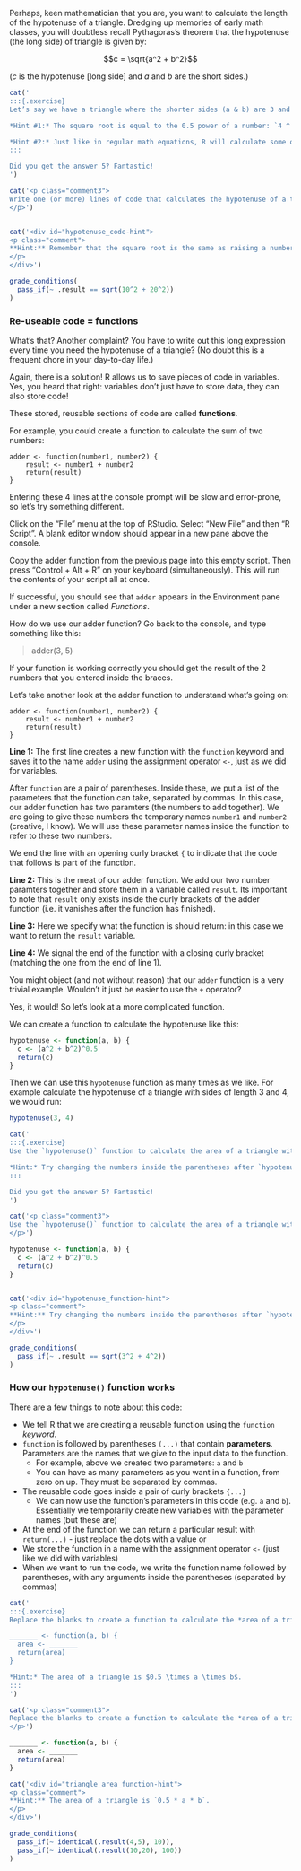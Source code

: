 <!-- TODO:
video intro to R functions
-->

Perhaps, keen mathematician that you are, you want to calculate the length of the hypotenuse of a triangle. Dredging up memories of early math classes, you will doubtless recall Pythagoras’s theorem that the hypotenuse (the long side) of triangle is given by:

$$c = \sqrt{a^2 + b^2}$$

($c$ is the hypotenuse [long side] and $a$ and $b$ are the short sides.)

<!-- TODO:
include picture of a right angled triangle
-->

<!-- Book version -->

```r
cat('
:::{.exercise}
Let’s say we have a triangle where the shorter sides (a & b) are 3 and 4 units long. Can you calculate the length of side c in R using just the operators from the first section?

*Hint #1:* The square root is equal to the 0.5 power of a number: `4 ^ 0.5 = 2`

*Hint #2:* Just like in regular math equations, R will calculate some operators before others. For example it will do all multiplications before any additions. However, just like in regular math, we can change the order of operations by wrapping parts of our calculation in parentheses: `(...)`
:::

Did you get the answer 5? Fantastic!
')
```

<!-- End book -->

<!-- Tutorial version -->

```r
cat('<p class="comment3">
Write one (or more) lines of code that calculates the hypotenuse of a triangle where the short sides have lengths 3 and 4.
</p>')
```

```r

```

```r
cat('<div id="hypotenuse_code-hint">
<p class="comment">
**Hint:** Remember that the square root is the same as raising a number to the power of $\\sqrt{x} = x^\\frac{1}{2}$, i.e. in R: `x^0.5`.
</p>
</div>')
```

```r
grade_conditions(
  pass_if(~ .result == sqrt(10^2 + 20^2))
)
```

<!-- End tutorial -->

### Re-useable code = functions

What’s that? Another complaint? You have to write out this long expression every time you need the hypotenuse of a triangle? (No doubt this is a frequent chore in your day-to-day life.)

Again, there is a solution! R allows us to save pieces of code in variables.  Yes, you heard that right: variables don’t just have to store data, they can also store code!

These stored, reusable sections of code are called **functions**.

For example, you could create a function to calculate the sum of two numbers:

    adder <- function(number1, number2) {
        result <- number1 + number2
        return(result)
    }


Entering these 4 lines at the console prompt will be slow and error-prone, so let’s try something different.

Click on the "File" menu at the top of RStudio. Select "New File" and then "R Script". A blank editor window should appear in a new pane above the console.

Copy the adder function from the previous page into this empty script. Then press "Control + Alt + R" on your keyboard (simultaneously). This will run the contents of your script all at once.

If successful, you should see that `adder` appears in the Environment pane under a new section called *Functions*.

How do we use our adder function? Go back to the console, and type something like this:

> adder(3, 5)

If your function is working correctly you should get the result of the 2 numbers that you entered inside the braces.

Let's take another look at the adder function to understand what's going on:

    adder <- function(number1, number2) {
        result <- number1 + number2
        return(result)
    }

**Line 1:** The first line creates a new function with the `function` keyword and saves it to the name `adder` using the assignment operator `<-`, just as we did for variables. 

After `function` are a pair of parentheses. Inside these, we put a list of the parameters that the function can take, separated by commas. In this case, our adder function has two paramters (the numbers to add together). We are going to give these numbers the temporary names `number1` and `number2` (creative, I know). We will use these parameter names inside the function to refer to these two numbers.

We end the line with an opening curly bracket `{` to indicate that the code that follows is part of the function.

**Line 2:** This is the meat of our adder function. We add our two number paramters together and store them in a variable called `result`. Its important to note that `result` only exists inside the curly brackets of the adder function (i.e. it vanishes after the function has finished).

**Line 3:** Here we specify what the function is should return: in this case we want to return the `result` variable.

**Line 4:** We signal the end of the function with a closing curly bracket (matching the one from the end of line 1).

You might object (and not without reason) that our `adder` function is a very trivial example. Wouldn't it just be easier to use the `+` operator?

Yes, it would! So let's look at a more complicated function.

We can create a function to calculate the hypotenuse like this:

```r
hypotenuse <- function(a, b) {
  c <- (a^2 + b^2)^0.5
  return(c)
}
```

Then we can use this `hypotenuse` function as many times as we like. For example calculate the hypotenuse of a triangle with sides of length 3 and 4, we would run:

```r
hypotenuse(3, 4)
```


<!-- Book version -->

```r
cat('
:::{.exercise}
Use the `hypotenuse()` function to calculate the area of a triangle with sides of length 3 and 4.

*Hint:* Try changing the numbers inside the parentheses after `hypotenuse`.
:::

Did you get the answer 5? Fantastic!
')
```

<!-- End book -->

<!-- Tutorial version -->

```r
cat('<p class="comment3">
Use the `hypotenuse()` function to calculate the area of a triangle with sides of length 3 and 4.
</p>')
```

```r
hypotenuse <- function(a, b) {
  c <- (a^2 + b^2)^0.5
  return(c)
}
```

```r

```

```r
cat('<div id="hypotenuse_function-hint">
<p class="comment">
**Hint:** Try changing the numbers inside the parentheses after `hypotenuse`
</p>
</div>')
```

```r
grade_conditions(
  pass_if(~ .result == sqrt(3^2 + 4^2))
)
```

<!-- End tutorial -->

### How our `hypotenuse()` function works

There are a few things to note about this code:

<!-- TODO:
add a footnote about keywords (reserved words in R with special meanings, can't be used for other things). Maybe include more on them in the advanced R section?
-->

* We tell R that we are creating a reusable function using the `function` *keyword*.
* `function` is followed by parentheses `(...)` that contain **parameters**. Parameters are the names that we give to the input data to the function.
  * For example, above we created two parameters: `a` and `b`
  * You can have as many parameters as you want in a function, from zero on up. They must be separated by commas.
* The reusable code goes inside a pair of curly brackets `{...}`
  * We can now use the function's parameters in this code (e.g. `a` and `b`). Essentially we temporarily create new variables with the parameter names (but these are)
* At the end of the function we can return a particular result with `return(...)` - just replace the dots with a value or 
* We store the function in a name with the assignment operator `<-` (just like we did with variables)
* When we want to run the code, we write the function name followed by parentheses, with any arguments inside the parentheses (separated by commas)

<!-- Book version -->

<!-- TODO:
Add webexercises solution boxes below
-->

```r
cat('
:::{.exercise}
Replace the blanks to create a function to calculate the *area of a triangle* instead. Save this function as `triangle_area`.

_______ <- function(a, b) {
  area <- _______
  return(area)
}

*Hint:* The area of a triangle is $0.5 \times a \times b$.
:::
')
```

<!-- End book -->


<!-- Tutorial version -->

```r
cat('<p class="comment3">
Replace the blanks to create a function to calculate the *area of a triangle* instead. Save this function as `triangle_area`.
</p>')
```

```r
_______ <- function(a, b) {
  area <- _______
  return(area)
}
```

```r
cat('<div id="triangle_area_function-hint">
<p class="comment">
**Hint:** The area of a triangle is `0.5 * a * b`.
</p>
</div>')
```

```r
grade_conditions(
  pass_if(~ identical(.result(4,5), 10)),
  pass_if(~ identical(.result(10,20), 100))
)
```

<!-- End tutorial -->

<!-- TODO:

### Create your own functions
or
## Additional extra exercises


Return a fixed value.

Calculate the area of a rectangle.

Passing variables, & making copies, modifying within function, & global variables

-->

